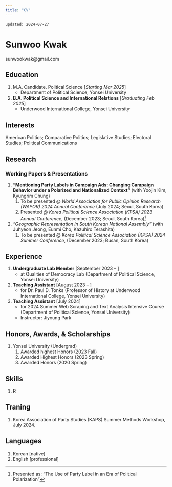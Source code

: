 ```yaml
---
title: "CV"
---
```


`updated: 2024-07-27`

# Sunwoo Kwak
sunwookwak@gmail.com

## Education
1. M.A. Candidate. Political Science [*Starting Mar 2025*]
	- Department of Political Science, Yonsei University
2. **B.A. Political Science and International Relations** [*Graduating Feb 2025*]
	- Underwood International College, Yonsei University

## Interests
American Politics; Comparative Politics; Legislative Studies; Electoral Studies; Political Communications

## Research
### Working Papers & Presentations
1. **"Mentioning Party Labels in Campaign Ads: Changing Campaign Behavior under a Polarized and Nationalized Context"** (with Yoojin Kim, Kyungrim Chung)
	1. To be presented @ *World Association for Public Opinion Research (WAPOR) 2024 Annual Conference* (July 2024; Seoul, South Korea)
	1. Presented @ *Korea Political Science Association (KPSA) 2023 Annual Conference*, (December 2023; Seoul, South Korea)[^fn.240727.171145]
2. *"Geographic Representation in South Korean National Assembly"* (with Juhyeon Jeong, Eunmi Cho, Kazuhiro Terashita)
	1. To be presented @ *Korea Political Science Association (KPSA) 2024 Summer Conference*, (December 2023; Busan, South Korea)

## Experience
1. **Undergraduate Lab Member** [September 2023 – ]
	- at Qualities of Democracy Lab (Department of Political Science, Yonsei University) 
2. **Teaching Assistant** [August 2023 – ]
	- for Dr. Paul D. Tonks (Professor of History at Underwood International College, Yonsei University) 
3. **Teaching Assistant** [July 2024]
	- for 2024 Summer Web Scraping and Text Analysis Intensive Course (Department of Political Science, Yonsei University)
	- Instructor: Jiyoung Park

## Honors, Awards, & Scholarships
1. Yonsei University (Undergrad)
	1. Awarded highest Honors (2023 Fall)
	2. Awarded Highest Honors (2023 Spring)
	3. Awarded Honors (2020 Spring)

## Skills
1. R

## Traning
1. Korea Association of Party Studies (KAPS) Summer Methods Workshop, July 2024.

## Languages
1. Korean [native]
2. English [professional]



[^fn.240727.171145]: Presented as: "The Use of Party Label in an Era of Political Polarization"